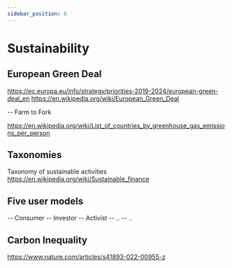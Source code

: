 ```yaml
---
sidebar_position: 6
---
```


# Sustainability

## European Green Deal

https://ec.europa.eu/info/strategy/priorities-2019-2024/european-green-deal_en
https://en.wikipedia.org/wiki/European_Green_Deal


--  Farm to Fork


https://en.wikipedia.org/wiki/List_of_countries_by_greenhouse_gas_emissions_per_person

## Taxonomies

Taxonomy of sustainable activities
https://en.wikipedia.org/wiki/Sustainable_finance


## Five user models

-- Consumer
-- Investor
-- Activist
-- ..
-- ..

## Carbon Inequality

https://www.nature.com/articles/s41893-022-00955-z
